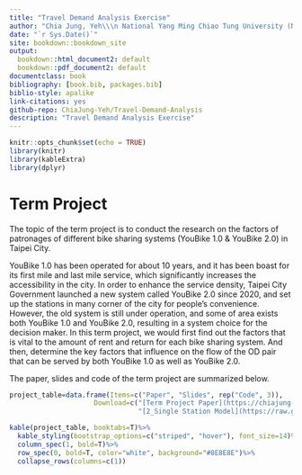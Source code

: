 ```yaml
--- 
title: "Travel Demand Analysis Exercise"
author: "Chia Jung, Yeh\\\n National Yang Ming Chiao Tung University (NYCU), Taiwan"
date: "`r Sys.Date()`"
site: bookdown::bookdown_site
output:
  bookdown::html_document2: default
  bookdown::pdf_document2: default
documentclass: book
bibliography: [book.bib, packages.bib]
biblio-style: apalike
link-citations: yes
github-repo: ChiaJung-Yeh/Travel-Demand-Analysis
description: "Travel Demand Analysis Exercise"
---
```


```r
knitr::opts_chunk$set(echo = TRUE)
library(knitr)
library(kableExtra)
library(dplyr)
```


# **Term Project** {-}  
The topic of the term project is to conduct the research on the factors of patronages of different bike sharing
systems (YouBike 1.0 & YouBike 2.0) in Taipei City.  

YouBike 1.0 has been operated for about 10 years, and it has been boast for its first mile and last mile service, which significantly increases the accessibility in the city. In order to enhance the service density, Taipei City Government launched a new system called YouBike 2.0 since 2020, and set up the stations in many corner of the city for people's convenience. However, the old system is still under operation, and some of area exists both YouBike 1.0 and YouBike 2.0, resulting in a system choice for the decision maker. In this term project, we would first find out the factors that is vital to the amount of rent and return for each bike sharing system. And then, determine the key factors that influence on the flow of the OD pair that can be served by both YouBike 1.0 as well as YouBike 2.0.  

The paper, slides and code of the term project are summarized below.  
  

```r
project_table=data.frame(Items=c("Paper", "Slides", rep("Code", 3)),
                     Download=c("[Term Project Paper](https://chiajung-yeh.github.io/Travel-Demand-Analysis/pdf/Travel%20Demand%20Analysis%20Term%20Project.pdf)", "[Term Project Slides](https://chiajung-yeh.github.io/Travel-Demand-Analysis/slides/Term%20Project.pptx)", "[1_Data Collection](https://raw.githubusercontent.com/ChiaJung-Yeh/Travel-Demand-Analysis/master/code/1_Data%20Collection.R)",
                                "[2_Single Station Model](https://raw.githubusercontent.com/ChiaJung-Yeh/Travel-Demand-Analysis/master/code/2_Single%20Station%20Model.R)", "[3_Pair OD Model](https://raw.githubusercontent.com/ChiaJung-Yeh/Travel-Demand-Analysis/master/code/3_Pair%20OD%20Model.R)"))

kable(project_table, booktabs=T)%>%
  kable_styling(bootstrap_options=c("striped", "hover"), font_size=14)%>%
  column_spec(1, bold=T)%>%
  row_spec(0, bold=T, color="white", background="#8E8E8E")%>%
  collapse_rows(columns=c(1))
```





